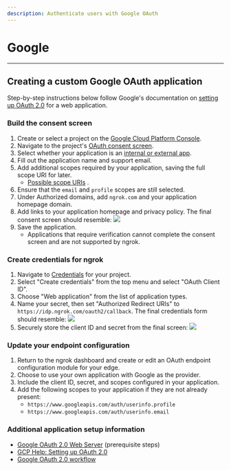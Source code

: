 ```yaml
---
description: Authenticate users with Google OAuth
---
```


# Google

---

## Creating a custom Google OAuth application

Step-by-step instructions below follow Google's documentation on [setting up OAuth 2.0](https://support.google.com/cloud/answer/6158849?hl=en) for a web application.

### Build the consent screen

1.  Create or select a project on the [Google Cloud Platform Console](https://console.cloud.google.com).
2.  Navigate to the project's [OAuth consent screen](https://console.developers.google.com/apis/credentials/consent).
3.  Select whether your application is an [internal or external app](https://support.google.com/cloud/answer/6158849?hl=en#public-and-internal).
4.  Fill out the application name and support email.
5.  Add additional scopes required by your application, saving the full scope URI for later.
    - [Possible scope URIs](https://developers.google.com/identity/protocols/oauth2/scopes)
      .
6.  Ensure that the `email` and `profile` scopes are still selected.
7.  Under Authorized domains, add `ngrok.com` and your application homepage domain.
8.  Add links to your application homepage and privacy policy. The final consent screen should resemble: [![](/img/howto/oauth/1-google-consent_screen_complete.png)](/img/howto/oauth/1-google-consent_screen_complete.png)
9.  Save the application.
    - Applications that require verification cannot complete the consent screen and are not supported by ngrok.

### Create credentials for ngrok

1.  Navigate to [Credentials](https://console.cloud.google.com/apis/credentials) for your project.
2.  Select "Create credentials" from the top menu and select "OAuth Client ID".
3.  Choose "Web application" from the list of application types.
4.  Name your secret, then set "Authorized Redirect URIs" to `https://idp.ngrok.com/oauth2/callback`. The final credentials form should resemble: [![](/img/howto/oauth/2-google-create_client_id.png)](/img/howto/oauth/2-google-create_client_id.png)
5.  Securely store the client ID and secret from the final screen: [![](/img/howto/oauth/3-google-client_id_and_secret.png)](/img/howto/oauth/3-google-client_id_and_secret.png)

### Update your endpoint configuration

1.  Return to the ngrok dashboard and create or edit an OAuth endpoint configuration module for your edge.
2.  Choose to use your own application with Google as the provider.
3.  Include the client ID, secret, and scopes configured in your application.
4.  Add the following scopes to your application if they are not already present:
    - `https://www.googleapis.com/auth/userinfo.profile`
    - `https://www.googleapis.com/auth/userinfo.email`

### Additional application setup information

- [Google OAuth 2.0 Web Server](https://developers.google.com/identity/protocols/oauth2/web-server) (prerequisite steps)
- [GCP Help: Setting up OAuth 2.0](https://support.google.com/cloud/answer/6158849?hl=en)
- [Google OAuth 2.0 workflow](https://developers.google.com/identity/protocols/oauth2)
